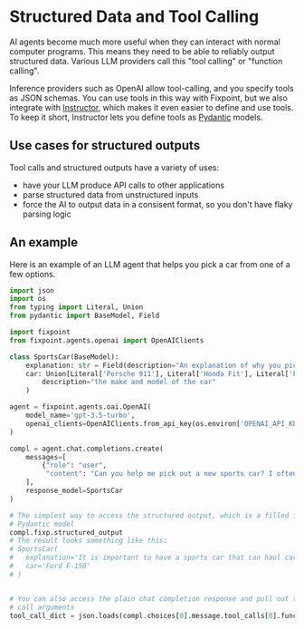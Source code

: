 # Structured Data and Tool Calling

AI agents become much more useful when they can interact with normal computer
programs. This means they need to be able to reliably output structured data.
Various LLM providers call this "tool calling" or "function calling".

Inference providers such as OpenAI allow tool-calling, and you specify tools as
JSON schemas. You can use tools in this way with Fixpoint, but we also integrate
with [Instructor](https://python.useinstructor.com/), which makes it even easier
to define and use tools. To keep it short, Instructor lets you define tools as
[Pydantic](https://docs.pydantic.dev/latest/) models.

## Use cases for structured outputs

Tool calls and structured outputs have a variety of uses:

- have your LLM produce API calls to other applications
- parse structured data from unstructured inputs
- force the AI to output data in a consisent format, so you don't have flaky
  parsing logic


## An example

Here is an example of an LLM agent that helps you pick a car from one of a few
options.

```python
import json
import os
from typing import Literal, Union
from pydantic import BaseModel, Field

import fixpoint
from fixpoint.agents.openai import OpenAIClients

class SportsCar(BaseModel):
    explanation: str = Field(description="An explanation of why you picked the given car")
    car: Union[Literal['Porsche 911'], Literal['Honda Fit'], Literal['Ford F-150']] = Field(
        description="the make and model of the car"
    )

agent = fixpoint.agents.oai.OpenAI(
    model_name='gpt-3.5-turbo',
    openai_clients=OpenAIClients.from_api_key(os.environ['OPENAI_API_KEY']),
)

compl = agent.chat.completions.create(
    messages=[
        {"role": "user",
         "content": "Can you help me pick out a new sports car? I often need to haul a lot of cargo"},
    ],
    response_model=SportsCar
)

# The simplest way to access the structured output, which is a filled in
# Pydantic model
compl.fixp.structured_output
# The result looks something like this:
# SportsCar(
#   explanation='It is important to have a sports car that can haul cargo efficiently',
#   car='Ford F-150'
# )


# You can also access the plain chat completion response and pull out the tool
# call arguments
tool_call_dict = json.loads(compl.choices[0].message.tool_calls[0].function.arguments)
```
